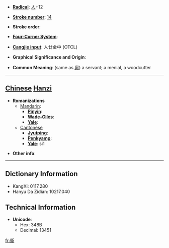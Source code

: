 * '''[[Wiktionary:Chinese radical index| Radical]]''': [[Wiktionary:Chinese radical index 人|人]]+12

* '''[[Wiktionary:Chinese total strokes index|Stroke number]]''': [[Wiktionary:Chinese total strokes index 14|14]]

* '''Stroke order''': 

* '''[[Wiktionary:Chinese four corner index|Four-Corner System]]''': 

* '''[[Wiktionary:Chinese Cangjie index|Cangjie input]]''': 人廿金中 (OTCL)

* '''Graphical Significance and Origin''': 

* '''Common Meaning''': (same as [[廝]]) a servant; a menial, a woodcutter

----

== [[Chinese]] [[Hanzi]] ==

* '''Romanizations'''
** [[Mandarin]]:
*** '''[[Pinyin]]''': 
*** '''[[Wade-Giles]]''': 
*** '''[[Yale]]''': 
**[[Cantonese]]
***'''[[Jyutping]]''':
***'''[[Penkyamp]]''': 
***'''[[Yale]]''': si1

* '''Other info''': 

----

== Dictionary Information ==

* KangXi: 0117.280
* Hanyu Da Zidian: 10217.040

== Technical Information ==

* '''Unicode''':
** Hex: 348B
** Decimal: 13451
[[fr:㒋]]